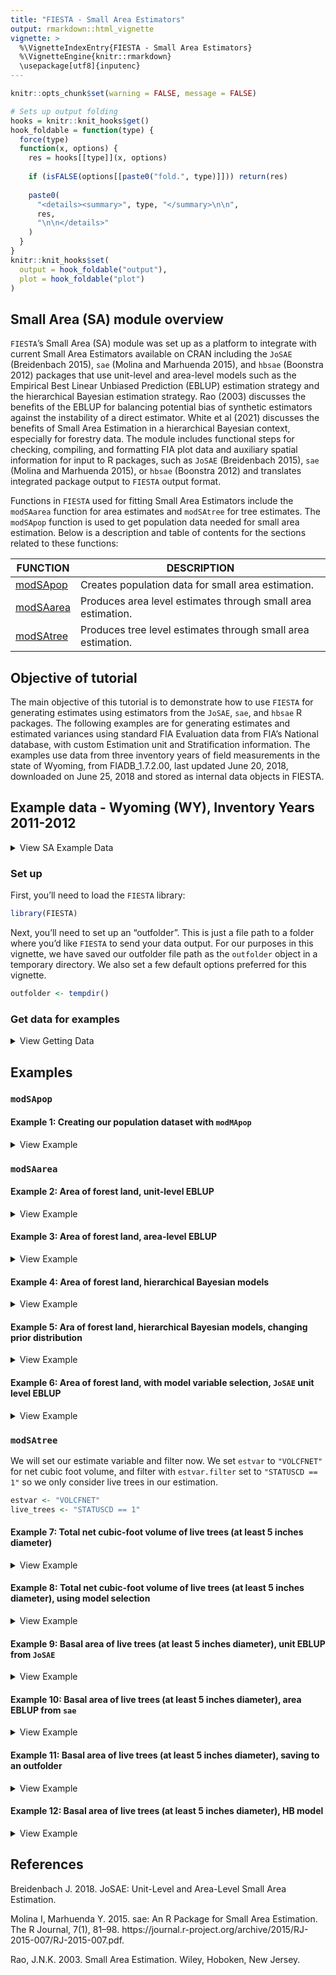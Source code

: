 ```yaml
---
title: "FIESTA - Small Area Estimators"
output: rmarkdown::html_vignette
vignette: >
  %\VignetteIndexEntry{FIESTA - Small Area Estimators}
  %\VignetteEngine{knitr::rmarkdown}
  \usepackage[utf8]{inputenc}
---
```


```r
knitr::opts_chunk$set(warning = FALSE, message = FALSE)
```

```r
# Sets up output folding
hooks = knitr::knit_hooks$get()
hook_foldable = function(type) {
  force(type)
  function(x, options) {
    res = hooks[[type]](x, options)
    
    if (isFALSE(options[[paste0("fold.", type)]])) return(res)
    
    paste0(
      "<details><summary>", type, "</summary>\n\n",
      res,
      "\n\n</details>"
    )
  }
}
knitr::knit_hooks$set(
  output = hook_foldable("output"),
  plot = hook_foldable("plot")
)
```

## Small Area (SA) module overview

`FIESTA`'s Small Area (SA) module was set up as a platform to integrate with current Small Area Estimators available on CRAN including the `JoSAE` (Breidenbach 2015), `sae` (Molina and Marhuenda 2015), and `hbsae` (Boonstra 2012) packages that use unit-level and area-level models such as the Empirical Best Linear Unbiased Prediction (EBLUP) estimation strategy and the hierarchical Bayesian estimation strategy. Rao (2003) discusses the benefits of the EBLUP for balancing potential bias of synthetic estimators against the instability of a direct estimator. White et al (2021) discusses the benefits of Small Area Estimation in a hierarchical Bayesian context, especially for forestry data. The module includes functional steps for checking, compiling, and formatting FIA plot data and auxiliary spatial information for input to R packages, such as `JoSAE` (Breidenbach 2015), `sae` (Molina and Marhuenda 2015), or `hbsae` (Boonstra 2012) and translates integrated package output to `FIESTA` output format. 

Functions in `FIESTA` used for fitting Small Area Estimators include the `modSAarea` function for area estimates and `modSAtree` for tree estimates. The `modSApop` function is used to get population data needed for small area estimation. Below is a description and table of contents for the sections related to these functions:

FUNCTION  | DESCRIPTION
-------------- | ---------------------------------------------------------------
[modSApop](#modSApop) | Creates population data for small area estimation.
[modSAarea](#modSAarea) | Produces area level estimates through small area estimation.
[modSAtree](#modSAtree) | Produces tree level estimates through small area estimation.

## Objective of tutorial

The main objective of this tutorial is to demonstrate how to use `FIESTA` for generating estimates using estimators from the `JoSAE`, `sae`, and `hbsae` R packages. The following examples are for generating estimates and estimated variances using standard FIA Evaluation data from FIA's National database, with custom Estimation unit and Stratification information. The examples use data from three inventory years of field measurements in the state of Wyoming, from FIADB_1.7.2.00, last updated June 20, 2018, downloaded on June 25, 2018 and stored as internal data objects in FIESTA.


## Example data - Wyoming (WY), Inventory Years 2011-2012

<details>
  <summary>View SA Example Data</summary>

Data Frame | Description
-----------| --------------------------------------------------------------------------------
WYplt      | WY plot-level data
WYcond     | WY condition-level data
WYtree     | WY tree-level data

External data            | Description
-------------------------| ------------------------------------------------------------------
WYbighorn_adminbnd.shp   | Polygon shapefile of WY Bighorn National Forest Administrative boundary*
WYbighorn_districtbnd.shp| Polygon shapefile of WY Bighorn National Forest District boundaries**
WYbighorn_forest_nonforest_250m.tif| GeoTIFF raster of predicted forest/nonforest (1/0) for stratification*** 
WYbighorn_dem_250m.img   | Erdas Imagine raster of elevation change, in meters****

*USDA Forest Service, Automated Lands Program (ALP). 2018. S_USA.AdministrativeForest (\url{http://data.fs.usda.gov/geodata/edw}). Description: An area encompassing all the National Forest System lands administered by an administrative unit. The area encompasses private lands, other governmental agency lands, and may contain National Forest System lands within the proclaimed boundaries of another administrative unit. All National Forest System lands fall within one and only one Administrative Forest Area.

**USDA Forest Service, Automated Lands Program (ALP). 2018. S_USA.RangerDistrict (http://data.fs.usda.gov/geodata/edw). Description: A depiction of the boundary that encompasses a Ranger District.

***Based on MODIS-based classified map resampled from 250m to 500m resolution and reclassified from 3 to 2 classes: 1:forest; 2:nonforest. Projected in Albers Conical Equal Area, Datum NAD27 (Ruefenacht et al. 2008). Clipped to extent of WYbighorn_adminbnd.shp.

****USGS National Elevation Dataset (NED), resampled from 30m resolution to 250m. Projected in Albers Conical Equal Area, Datum NAD27 (U.S. Geological Survey 2017). Clipped to boundary of WYbighorn_adminbnd.shp.

</details>

### Set up 

First, you'll need to load the `FIESTA` library:

```r
library(FIESTA)
```

Next, you'll need to set up an "outfolder". This is just a file path to a folder where you'd like `FIESTA` to send your data output. For our purposes in this vignette, we have saved our outfolder file path as the `outfolder` object in a temporary directory. We also set a few default options preferred for this vignette.

```r
outfolder <- tempdir()
```


### Get data for examples

<details>
  <summary>View Getting Data</summary>

Now that we've loaded `FIESTA` and setup our outfolder, we can retrieve the data needed to run the examples. First, we point to some external data and predictor layers stored in `FIESTA` and derive new predictor layers using the `terra` package. 

```r

# File names for external spatial data
WYbhfn <- system.file("extdata", "sp_data/WYbighorn_adminbnd.shp", package="FIESTA")
WYbhdistfn <- system.file("extdata", "sp_data/WYbighorn_districtbnd.shp", package="FIESTA")
WYbhdist.att <- "DISTRICTNA"

fornffn <- system.file("extdata", "sp_data/WYbighorn_forest_nonforest_250m.tif", package="FIESTA")
demfn <- system.file("extdata", "sp_data/WYbighorn_dem_250m.img", package="FIESTA")

# Derive new predictor layers from dem
library(terra)
dem <- rast(demfn)
slpfn <- paste0(outfolder, "/WYbh_slp.img")
slp <- terra::terrain(dem,
                      v = "slope",
                      unit = "degrees",
                      filename = slpfn, 
                      overwrite = TRUE, 
                      NAflag = -99999.0)
aspfn <- paste0(outfolder, "/WYbh_asp.img")
asp <- terra::terrain(dem,
                      v = "aspect",
                      unit = "degrees", 
                      filename = aspfn,
                      overwrite = TRUE, 
                      NAflag = -99999.0)
```

Next, we set up our small area domains with `FIESTA::spGetSAdoms`. For more information on how to use this function, please see the `sp` vignette included with `FIESTA` (link). 

```r
smallbnd <- WYbhdistfn
smallbnd.domain <- "DISTRICTNA"
```

Next, we can get our FIA plot data and set up our auxiliary data. We can get our FIA plot data with the `spGetPlots` function from `FIESTA`, which accesses data through [FIA's DataMart](https://apps.fs.usda.gov/fia/datamart/datamart.html). Here, data are downloaded for all states intersecting boundary, then subset to boundary. 

```r
SApltdat <- spGetPlots(bnd = WYbhdistfn,
                       xy_datsource = "obj",
                       xy = WYplt,
                       xy_opts = list(xy.uniqueid = "CN", xvar = "LON_PUBLIC", 
                                    yvar = "LAT_PUBLIC", xy.crs = 4269),
                       datsource = "obj",
                       istree = TRUE,
                       isseed = TRUE,
                       dbTabs = list(plot_layer = WYplt, cond_layer = WYcond,
                                   tree_layer = WYtree, seed_layer = WYseed),
                       eval = "custom",
                       eval_opts = list(invyrs = 2011:2013),
                       showsteps = TRUE,
                       returnxy = TRUE,
                       savedata_opts = savedata_options(outfolder = outfolder))

```

```r
str(SApltdat, max.level = 1)
```

Finally, we must generate the dataset with predictors for small area estimation. We can do this with the `spGetAuxiliary` function from `FIESTA`. Again, see the `sp` vignette for further information on this function. 

```r
rastlst.cont <- c(demfn, slpfn, aspfn)
rastlst.cont.name <- c("dem", "slp", "asp")
rastlst.cat <- fornffn
rastlst.cat.name <- "fornf"

unit_layer <- WYbhdistfn
unitvar <- "DISTRICTNA"

auxdat <- spGetAuxiliary(
  xyplt = SApltdat$spxy,
  uniqueid = "PLT_CN",
  unit_layer = unit_layer,
  unitvar = "DISTRICTNA",
  rastlst.cont = rastlst.cont,
  rastlst.cont.name = rastlst.cont.name,
  rastlst.cont.stat = "mean",
  rastlst.cont.NODATA = 0,
  rastlst.cat = rastlst.cat,
  rastlst.cat.name = rastlst.cat.name,
  asptransform = TRUE,
  rast.asp = aspfn,
  keepNA = FALSE,
  showext = FALSE,
  savedata = FALSE
)
names(auxdat)

```

```r
str(auxdat, max.level = 1)
```

</details>

## Examples

### `modSApop`

#### Example 1: Creating our population dataset with `modMApop`

<details>
  <summary>View Example</summary>

We can create our population data for model-assisted estimation. To do so, we use the `modSApop` function in `FIESTA`. We must assign our plot data with the `pltdat` argument, the auxiliary dataset with the `auxdat` argument, and set information for our small areas with the `smallbnd` and `smallbnd.domain` arguments. The `spGetPlots` and `spGetAuxiliary` functions have done much of the hard work for us so far, so we can just run a simple call to `modSApop`:

```r
SApopdat <- modSApop(pltdat = SApltdat, 
                     auxdat = auxdat,
                     smallbnd = WYbhdistfn,
		                 smallbnd.domain = smallbnd.domain)
```

Note that the `modSApop` function returns a list with lots of information and data for us to use. For a quick look at what this list includes we can use the `str` function: 

```r
str(SApopdat, max.level = 1)
```

Now that we've created our population dataset, we can move on to estimation. 

</details>

### `modSAarea`

#### Example 2: Area of forest land, unit-level EBLUP

<details>
  <summary>View Example</summary>

First, we can set up our predictors as a vector:

```r
all_preds <- c("slp", "dem", "asp_cos", "asp_sin", "fornf")
```

Next, we fit the unit-level EBLUP with the `JoSAE` R package. 

```r

area1 <- modSAarea(
  SApopdatlst = SApopdat,        # pop - population calculations for WY, post-stratification
  prednames = all_preds,         # est - character vector of predictors to be used in the model
  SApackage = "JoSAE",           # est - character string of the R package to do the estimation
  SAmethod = "unit"              # est - method of small area estimation. Either "unit" or "area"
  )

```

The `modSAarea` function outputs a list, and we can see our estimates and estimation method.

```r
str(area1, max.level = 1)
area1$est
area1$raw$SAmethod
```

We can also look further into the `raw` list below:

```r
str(area1$raw, max.level = 1)
```

</details>

#### Example 3: Area of forest land, area-level EBLUP

<details>
  <summary>View Example</summary>

In this example, we fit an area level EBLUP with `JoSAE`, while only using slp as a predictor. We use only one predictor in the area level model because at the area level, we only have three rows in our dataset. Since we also have a random effect term, the model we fit can have a maximum of one predictor without being exactly singular.  

```r
area2 <- modSAarea(
  SApopdatlst = SApopdat,   # pop - population calculations for WY, post-stratification
  prednames = "slp",        # est - character vector of predictors to be used in the model
  SApackage = "JoSAE",      # est - character string of the R package to do the estimation
  SAmethod = "area",        # est - method of small area estimation. Either "unit" or "area"
  multest = TRUE
  )
```

We again can see our estimates. Notably, we have slightly larger percent sampling errors to the unit-level model fit in Example 2. This is likely due to only being able to incorporate one predictor's worth of information to the model. 

```r
area2$est
```

Since `FIESTA` will attempt fit all models when running `modSAarea`, we can look at all the different modeling approaches and their estimates with the `multest` object.

```r
area2$multest
```

Notably, the `hbsae` models returned NAs with this model, likely due to computational issues with the integral they compute. Not to worry, though, we will fit models with `hbsae` in the next example. 

</details>

#### Example 4: Area of forest land, hierarchical Bayesian models

<details>
  <summary>View Example</summary>

`FIESTA` also supports the use of hierarchical Bayesian (HB) models through the `hbsae` package as an alternative to EBLUPs. These models use the same model specification as the EBLUP, however they fit the model using a hierarchical Bayesian framework, and get parameter estimates through numerical integration. Luckily, we do not have to take an integral ourselves to fit these models, we can just change the `SApackage` argument.

```r
area3 <- modSAarea(
  SApopdatlst = SApopdat,   # pop - population calculations for WY, post-stratification
  prednames = all_preds,    # est - character vector of predictors to be used in the model
  SApackage = "hbsae",      # est - character string of the R package to do the estimation
  SAmethod = "unit",        # est - method of small area estimation. Either "unit" or "area"
  multest = TRUE
  )
```

We can again check our estimates, small area method, and small area package. 

```r
area3$est
area3$raw$SAmethod
area3$raw$SApackage
```

</details>

#### Example 5: Ara of forest land, hierarchical Bayesian models, changing prior distribution

<details>
  <summary>View Example</summary>

Notably, we can also set priors on the ratio of between and within area variation with `hbsae`. By default, `FIESTA` uses a weakly informative half-Cauchy prior on this parameter as suggested by White et al (2021), but in this example we will fit the same model as before, but with a flat prior. 

```r
area4 <- modSAarea(
  SApopdatlst = SApopdat,     # pop - population calculations for WY, post-stratification
  prednames = all_preds,      # est - character vector of predictors to be used in the model
  SApackage = "hbsae",        # est - character string of the R package to do the estimation
  SAmethod = "unit",          # est - method of small area estimation. Either "unit" or "area"
  prior = function(x) 1       # est - prior on ratio of between and within area variation
  )
```

Let's check our results compared to Example 3 (same model with half-Cauchy prior)

```r
area3$est
area4$est
```

Due to rounding we do in `FIESTA`, we see the same result. However, the estimates are slightly different. We can see this with the model objects supplied in the output list from `FIESTA`:

```r

```

</details>

#### Example 6: Area of forest land, with model variable selection, `JoSAE` unit level EBLUP

<details>
  <summary>View Example</summary>

`FIESTA` supports model variable selection via the elastic net. To use model selection, we set the `modelselect` argument to `TRUE`. 

```r
area5 <- modSAarea(
  SApopdatlst = SApopdat,      # pop - population calculations for WY, post-stratification
  prednames = all_preds,       # est - character vector of predictors to be used in the model
  SApackage = "JoSAE",         # est - character string of the R package to do the estimation
  SAmethod = "unit",           # est - method of small area estimation. Either "unit" or "area"
  modelselect = TRUE           # est - elastic net variable selection
  )
```

We can now look at estimates with our subset of selected predictors and the predictors that were selected.

```r
area5$est
area5$raw$predselect.unit
```

</details>

### `modSAtree`

We will set our estimate variable and filter now. We set `estvar` to `"VOLCFNET"` for net cubic foot volume, and filter with `estvar.filter` set to `"STATUSCD == 1"` so we only consider live trees in our estimation.  

```r
estvar <- "VOLCFNET"
live_trees <- "STATUSCD == 1"
```

#### Example 7: Total net cubic-foot volume of live trees (at least 5 inches diameter) 

<details>
  <summary>View Example</summary>

Now, we can look at the total net cubic-foot volume of live trees, filtered for live trees that are at least 5 inches in diameter. We use the `estvar` and `live_trees` objects defined above to set our response variable and filter, and then compute the estimates. 

```r
tree1 <- modSAtree(
    SApopdatlst = SApopdat,      # pop - population calculations for WY, post-stratification
    prednames = all_preds,       # est - character vector of predictors to be used in the model
    SApackage = "JoSAE",         # est - character string of the R package to do the estimation
    SAmethod = "unit",           # est - method of small area estimation. Either "unit" or "area" 
    landarea = "FOREST",         # est - forest land filter
    estvar = estvar,             # est - net cubic-foot volume
    estvar.filter = live_trees   # est - live trees only
    )
```

With both `modSAtree` and `modSAarea`, `FIESTA` will return your requested estimates specified with the `SApackage` and `SAmethod` arguments in the `est` item, but will return all possible estimates in the `multest` item. We can see these estimates below:

```r
tree1$est
tree1$multest
```

Notably, the area level models are NA in for this model, as there were more predictors than degrees of freedom in the model at the area level. 

</details>

#### Example 8: Total net cubic-foot volume of live trees (at least 5 inches diameter), using model selection

<details>
  <summary>View Example</summary>

We can bring the `modelselect` parameter into play with `modSAtree` as well as `modSAarea`. In the below code, we set `modelselect = TRUE` to use the elastic net variable selection before fitting the model. 

```r
tree2 <- modSAtree(
    SApopdatlst = SApopdat,      # pop - population calculations for WY, post-stratification
    prednames = all_preds,       # est - character vector of predictors to be used in the model
    SApackage = "JoSAE",         # est - character string of the R package to do the estimation
    SAmethod = "unit",           # est - method of small area estimation. Either "unit" or "area"  
    landarea = "FOREST",         # est - forest land filter
    estvar = estvar,             # est - net cubic-foot volume
    estvar.filter = live_trees,   # est - live trees only
    modelselect = TRUE
    )
```

We now can look at the selected predictors and estimates. 

```r
tree2$raw$predselect.unit
tree2$est
```

</details>

#### Example 9: Basal area of live trees (at least 5 inches diameter), unit EBLUP from `JoSAE`

<details>
  <summary>View Example</summary>

We can also use different response variables to estimate, and in this example we chose basal area. We also returned titles by using `returntitle = TRUE`. 

```r
tree3 <- modSAtree(
    SApopdatlst = SApopdat,      # pop - population calculations for WY, post-stratification
    prednames = all_preds,       # est - character vector of predictors to be used in the model
    SApackage = "JoSAE",         # est - character string of the R package to do the estimation
    SAmethod = "unit",           # est - method of small area estimation. Either "unit" or "area"  
    landarea = "FOREST",         # est - forest land filter
    estvar = "BA",               # est - net cubic-foot volume
    estvar.filter = live_trees,  # est - live trees only
    returntitle = TRUE
    )
```

Now we can take a look at our estimates:

```r
tree3$est
```

and see our title list since we set `returntitle` to `TRUE`. 

```r
tree3$titlelst
```

</details>

#### Example 10: Basal area of live trees (at least 5 inches diameter), area EBLUP from `sae`

<details>
  <summary>View Example</summary>

Now, we can of course fit a different model to estimate basal area. In this case, we choose to use dem to predict basal area with an area-level EBLUP from the `sae` package. 

```r
tree4 <- modSAtree(
    SApopdatlst = SApopdat,      # pop - population calculations for WY, post-stratification
    prednames = "dem",       # est - character vector of predictors to be used in the model
    SApackage = "sae",         # est - character string of the R package to do the estimation
    SAmethod = "area",           # est - method of small area estimation. Either "unit" or "area"  
    landarea = "FOREST",         # est - forest land filter
    estvar = "BA",               # est - net cubic-foot volume
    estvar.filter = live_trees,  # est - live trees only
    returntitle = TRUE
    )
```

Now we can take a look at our estimates.

```r
tree4$est
```

</details>

#### Example 11: Basal area of live trees (at least 5 inches diameter), saving to an outfolder

<details>
  <summary>View Example</summary>

One may want to easily save `FIESTA` output to your computer, rather than just having it live in the R environment. `FIESTA` makes this easy with the use of the `savedata` and `savedata_opts` arguments. If `savedata = TRUE`, by default the output will be saved to your working directory, but we can set an `outfolder` in `savedata_opts` to choose where the data should be saved. There are many other `savedata_opts`, and these can be seen by looking at the help file for the `savedata_options` function (use `help(savedata_options)` with `FIESTA` loaded in your R environment). 

```r
tree5 <- modSAtree(
    SApopdatlst = SApopdat,      # pop - population calculations for WY, post-stratification
    prednames = all_preds,       # est - character vector of predictors to be used in the model
    SApackage = "JoSAE",         # est - character string of the R package to do the estimation
    SAmethod = "unit",           # est - method of small area estimation. Either "unit" or "area"  
    landarea = "FOREST",         # est - forest land filter
    estvar = "BA",               # est - net cubic-foot volume
    estvar.filter = live_trees,  # est - live trees only
    savedata = TRUE,
    savedata_opts = savedata_options(
      outfolder = outfolder
    )
    )
```

</details>

#### Example 12: Basal area of live trees (at least 5 inches diameter), HB model

<details>
  <summary>View Example</summary>

We can also of course use a different model to predict basal area, and in this case we use a HB unit level model from `hbsae`. We also save to an outfolder again, this time giving a file name prefix with the `outfn.pre` arguement. 

```r
tree6 <- modSAtree(
    SApopdatlst = SApopdat,      # pop - population calculations for WY, post-stratification
    prednames = all_preds,       # est - character vector of predictors to be used in the model
    SApackage = "hbsae",         # est - character string of the R package to do the estimation
    SAmethod = "unit",           # est - method of small area estimation. Either "unit" or "area"  
    landarea = "FOREST",         # est - forest land filter
    estvar = "BA",               # est - net cubic-foot volume
    estvar.filter = live_trees,  # est - live trees only
    savedata = TRUE,
    savedata_opts = savedata_options(
      outfolder = outfolder,
      outfn.pre = "HB_unit"
    )
    )
```

We can see the files in the outfolder here:

```r
list.files(outfolder, pattern = "HB")
```

And the estimates here:

```r
tree6$est
```

</details>

## References

Breidenbach J. 2018. JoSAE: Unit-Level and Area-Level Small Area Estimation.

Molina I, Marhuenda Y. 2015. sae: An R Package for Small Area Estimation. The R Journal, 7(1), 81–98. https://journal.r-project.org/archive/2015/RJ-2015-007/RJ-2015-007.pdf.

Rao, J.N.K. 2003. Small Area Estimation. Wiley, Hoboken, New Jersey.


